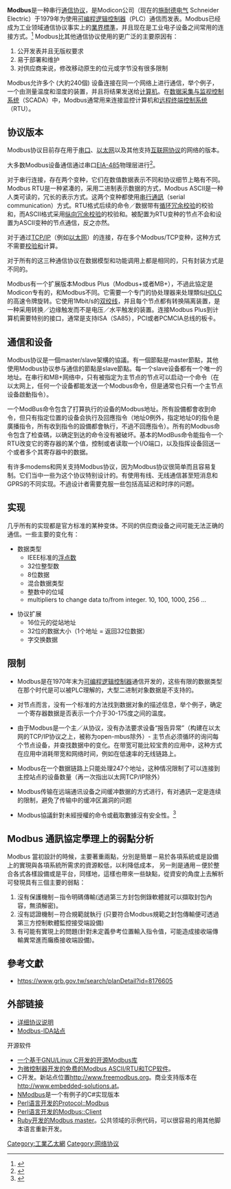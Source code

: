 {{noteTA
|G1=IT
}}
'''Modbus'''是一种串行[[通信协议|通信协议]]，是Modicon公司（现在的[[施耐德电气|施耐德电气]] Schneider Electric）于1979年为使用[[可编程逻辑控制器|可编程逻辑控制器]]（PLC）通信而发表。Modbus已经成为工业领域通信协议事实上的[[業界標準|業界標準]]，并且现在是工业电子设备之间常用的连接方式。<ref name=Drury2009>{{cite book |first=Bill |last=Drury |title=Control Techniques Drives and Controls Handbook |edition=2nd |date=2009 |publisher=[[Institution_of_Engineering_and_Technology|Institution of Engineering and Technology]] |url=http://knovel.com/web/portal/browse/display?_EXT_KNOVEL_DISPLAY_bookid=2995&VerticalID=0 |format=PDF |pages=508– |subscription=yes |access-date=2014-12-17 |archive-date=2013-11-02 |archive-url=https://web.archive.org/web/20131102143806/http://www.knovel.com/web/portal/browse/display?_EXT_KNOVEL_DISPLAY_bookid=2995&VerticalID=0 |dead-url=no }}</ref> Modbus比其他通信协议使用的更广泛的主要原因有：
# 公开发表并且无版权要求
# 易于部署和维护
# 对供应商来说，修改移动原生的位元或字节没有很多限制

Modbus允许多个 (大約240個) 设备连接在同一个网络上进行通信，举个例子，一个由测量温度和湿度的装置，并且将结果发送给[[计算机|计算机]]。在[[数据采集与监视控制系统|数据采集与监视控制系统]]（SCADA）中，Modbus通常用来连接监控计算机和[[远程终端控制系统|远程终端控制系统]]（RTU）。

== 协议版本 ==

Modbus协议目前存在用于[[串口|串口]]、[[以太网|以太网]]以及其他支持[[互联网协议|互联网协议]]的网络的版本。

大多数Modbus设备通信通过串口[[EIA-485|EIA-485]]物理层进行<ref>{{cite web |url=http://www.obvius.com/documentation/faq/modbus.html |title=存档副本 |accessdate=2008-12-23 |deadurl=yes |archiveurl=https://web.archive.org/web/20090209114051/http://obvius.com/documentation/faq/modbus.html |archivedate=2009-02-09 }}</ref>。

对于串行连接，存在两个变种，它们在数值数据表示不同和协议细节上略有不同。Modbus RTU是一种紧凑的，采用二进制表示数据的方式，Modbus ASCII是一种人类可读的，冗长的表示方式。这两个变种都使用[[串行通訊|串行通訊]]（serial communication）方式。RTU格式后续的命令／数据带有[[循环冗余校验|循环冗余校验]]的校验和，而ASCII格式采用[[纵向冗余校验|纵向冗余校验]]的校验和。被配置为RTU变种的节点不会和设置为ASCII变种的节点通信，反之亦然。

对于通过[[TCP/IP|TCP/IP]]（例如[[以太网|以太网]]）的连接，存在多个Modbus/TCP变种，这种方式不需要[[校验和|校验和]]计算。

对于所有的这三种通信协议在数据模型和功能调用上都是相同的，只有封装方式是不同的。

Modbus有一个扩展版本Modbus Plus（Modbus+或者MB+），不過此協定是Modicon专有的，和Modbus不同。它需要一个专门的协处理器来处理類似[[HDLC|HDLC]]的高速令牌旋转。它使用1Mbit/s的[[双绞线|双绞线]]，并且每个节点都有转换隔离装置，是一种采用转换／边缘触发而不是电压／水平触发的装置。连接Modbus Plus到计算机需要特别的接口，通常是支持ISA（SA85），PCI或者PCMCIA总线的板卡。

== 通信和设备 ==
Modbus协议是一個master/slave架構的協議。有一個節點是master節點，其他使用Modbus协议参与通信的節點是slave節點。每一个slave设备都有一个唯一的地址。在串行和MB+网络中，只有被指定为主节点的节点可以启动一个命令（在以太网上，任何一个设备都能发送一个Modbus命令，但是通常也只有一个主节点设备啟動指令）。

一个ModBus命令包含了打算执行的设备的Modbus地址。所有設備都會收到命令，但只有指定位置的设备会执行及回應指令（地址0例外，指定地址0的指令是廣播指令，所有收到指令的設備都會執行，不過不回應指令）。所有的Modbus命令包含了检查碼，以确定到达的命令没有被破坏。基本的ModBus命令能指令一个RTU改变它的寄存器的某个值，控制或者读取一个I/O端口，以及指挥设备回送一个或者多个其寄存器中的数据。

有许多modems和网关支持Modbus协议，因为Modbus协议很简单而且容易复制。它们当中一些为这个协议特别设计的。有使用有线、无线通信甚至短消息和GPRS的不同实现。不過设计者需要克服一些包括高延迟和时序的问题。

== 实现 ==
几乎所有的实现都是官方标准的某种变体。不同的供应商设备之间可能无法正确的通信。一些主要的变化有：
* 数据类型
** IEEE标准的[[浮点数|浮点数]]
** 32位整型数
** 8位数据
** 混合数据类型
** 整数中的位域
** multipliers to change data to/from integer. 10, 100, 1000, 256 ...

* 协议扩展
** 16位元的從站地址
** 32位的数据大小（1个地址 = 返回32位数据）
** 字交换数据

== 限制 ==

* Modbus是在1970年末为[[可编程逻辑控制器|可编程逻辑控制器]]通信开发的，这些有限的数据类型在那个时代是可以被PLC理解的，大型二进制对象数据是不支持的。 

* 对节点而言，没有一个标准的方法找到数据对象的描述信息，举个例子，确定一个寄存器数据是否表示一个介于30-175度之间的温度。 

* 由于Modbus是一个主／从协议，没有办法要求设备“报告异常”（构建在以太网的TCP/IP协议之上，被称为open-mbus除外）- 主节点必须循环的询问每个节点设备，并查找数据中的变化。在带宽可能比较宝贵的应用中，这种方式在应用中消耗带宽和网络时间，例如在低速率的无线链路上。

* Modbus在一个数据链路上只能处理247个地址，这种情况限制了可以连接到主控站点的设备数量（再一次指出以太网TCP/IP除外）

* Modbus传输在远端通讯设备之间缓冲数据的方式进行，有对通訊一定是连续的限制，避免了传输中的缓冲区漏洞的问题

* Modbus協議針對未經授權的命令或截取數據沒有安全性。<ref>{{cite conference |url= |title=Critical Infrastructure Protection III |first= |last= |date=23–25 March 2009 |conference=Third IFIP WG 11. 10 International Conference |editor-last=Palmer |editor2-first=Sujeet |editor2-last=Shenoi |publisher=Springer |location=Hanover, New Hampshire |isbn=3-642-04797-1 |page=87}}</ref>

== Modbus 通訊協定學理上的弱點分析 ==
Modbus 當初設計的時候，主要著重兩點，分別是簡單－易於各項系統或是設備上的實現與各項系統所需求的資源較低，以利降低成本， 另一則是通用－便於整合各式各樣設備或是平台，同樣地，這樣也帶來一些缺點，從資安的角度上去解析可發現具有三個主要的弱點：

# 沒有保護機制－指令明碼傳輸(透過第三方封包側錄軟體就可以擷取封包內容，無須解密)。
# 沒有認證機制－符合規範就執行 (只要符合Modbus規範之封包傳輸便可透過第三方控制軟體監控接受端設備)
# 有可能有實現上的問題(針對未定義參考位置輸入指令值，可能造成接收端傳輸異常進而癱瘓接收端設備)。

== 參考文獻 ==
{{reflist}}
* https://www.grb.gov.tw/search/planDetail?id=8176605 {{Wayback|url=https://www.grb.gov.tw/search/planDetail?id=8176605 |date=20210711082214 }}
== 外部链接 ==
* [http://www.modbus.org/specs.php 详细协议说明]{{Wayback|url=http://www.modbus.org/specs.php |date=20200927205430 }}
* [http://www.modbus.org Modbus-IDA站点]{{Wayback|url=http://www.modbus.org/ |date=20150820100609 }}

;开源软件
* [http://libmodbus.org/ 一个基于GNU/Linux C开发的开源Modbus库]{{Wayback|url=http://libmodbus.org/ |date=20200808210334 }}
* [http://www.freemodbus.org/index.php?lang=cn 为微控制器开发的免费的Modbus ASCII/RTU和TCP软件]{{Wayback|url=http://www.freemodbus.org/index.php?lang=cn |date=20170627044517 }}。
*C开发。新站点位置[http://www.freemodbus.org/ http://www.freemodbus.org]{{Wayback|url=http://www.freemodbus.org/ |date=20180831171602 }}。商业支持版本在[http://www.embedded-solutions.at/ http://www.embedded-solutions.at]{{Wayback|url=http://www.embedded-solutions.at/ |date=20201029170424 }}。
* [http://NModbus.com NModbus]{{Wayback|url=http://nmodbus.com/ |date=20200829054522 }}是一个有例子的C#实现版本
* [https://web.archive.org/web/20081215041857/http://search.cpan.org/~cosimo/Protocol-Modbus-0.04/lib/Protocol/Modbus.pm Perl语言开发的Protocol::Modbus] 
* [http://search.cpan.org/~dvklein/Modbus-Client-1.03/lib/Modbus/Client.pm Perl语言开发的Modbus::Client]{{Wayback|url=http://search.cpan.org/~dvklein/Modbus-Client-1.03/lib/Modbus/Client.pm |date=20180524085441 }}
* [http://www.messen-und-deuten.de/modbus.html Ruby开发的Modbus master]{{Wayback|url=http://www.messen-und-deuten.de/modbus.html |date=20130511053005 }}。公共领域的示例代码，可以很容易的用其他脚本语言重新开发。

{{自動化通訊協定}}

[[Category:工業乙太網|Category:工業乙太網]]
[[Category:网络协议|Category:网络协议]]